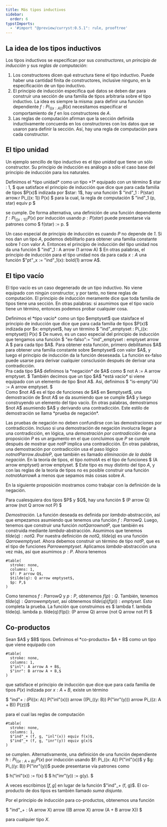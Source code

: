 ```yaml
---
title: Más tipos inductivos
sidebar:
  order: 6
typstImports: 
  - '#import "@preview/curryst:0.5.1": rule, prooftree'
---
```


## La idea de los tipos inductivos

Los tipos inductivos se especifican por sus _constructores_, un _principio de 
inducción_ y sus _reglas de computación_:

1. Los constructores dicen qué estructura tiene el tipo inductivo. Puede haber una 
  cantidad finita de constructores, inclusive ninguno, en la especificación de 
  un tipo inductivo.
2. El principio de inducción especifica qué datos se deben dar para construir una 
  sección de una familia de tipos arbitraria sobre el tipo inductivo. La idea es 
  siempre la misma: para definir una función dependiente $f: Pi_((x: A)) B(x)$ 
  necesitamos especificar el comportamiento de $f$ en los constructores de $A$.
3. Las reglas de computación afirman que la sección definida inductivamente concuerda
  en los constructores con los datos que se usaron para definir la sección. Así, 
  hay una regla de computación para cada constructor.

## El tipo unidad

Un ejemplo sencillo de tipo inductivo es el _tipo unidad_ que tiene un sólo 
constructor. Su principio de inducción es análogo a sólo el caso base del principio 
de inducción para los naturales.

<div id="definicion-4-2-1">
<Aside type="tip" title="Definición 4.2.1">
Definimos el *tipo unidad* como un tipo *1* equipado con un término 
$ star : 1, $
que satisface el principio de inducción que dice que para cada familia de tipos 
$P(x)$ indizada por $star: 1$, hay una función 
$ "ind"_1 : P(star) arrow.r Pi_((x: 1)) P(x) $
para la cual, la regla de computación 
$ "ind"_1 (p, star) equiv p $

se cumple. De forma alternativa, una definición de una función dependiente 
$f: Pi_((x: 1)) P(x)$ por inducción usando $p: P(star)$ puede presentarse vía 
patrones como 
$ f(star) := p. $
</Aside>
</div>

Un caso especial de principio de inducción es cuando $P$ no depende de *1*. Si nos dan
un tipo $A$, podemos debilitarlo para obtener una familia constante sobre *1* con 
valor $A$. Entonces el principio de inducción del tipo unidad nos da una función 
$ "ind"_1 : A arrow (1 arrow  A) $
En otras palabras, el principio de inducción para el tipo unidad nos da para cada 
$x: A$ una función $"pt"_x := "ind"_1(x): bold(1) arrow A$.

## El tipo vacío

El tipo vacío es un caso degenerado de un tipo inductivo. No viene equipado con 
ningún constructor, y por tanto, no tiene reglas de computación. El principio de 
inducción meramente dice que toda familia de tipos tiene una sección. En otras
palabras: si asumimos que el tipo vacío tiene un término, entonces podemos probar
cualquier cosa.

<div id="definicion-4-3-1">
<Aside type="tip" title="Definición 4.3.1">
Definimos el *tipo vacío* como un tipo $emptyset$ que staisface el principio de 
inducción que dice que para cada familia de tipos $P(x)$ indizada por $x: emptyset$,
hay un término 
$ "ind"_emptyset : Pi_((x: emptyset)) P(x) $
De nuevo, es un caso especial del principio de inducción que tengamos una función 
$ "ex-falso":= "ind"_emptyset : emptyset arrow A $
para cada tipo $A$. Para obtener esta función, primero debilitamos $A$ para obtener
una familia constante sobre $emptyset$ con valor $A$, y luego el principio de 
inducción da la función deseseada. La función ex-falso puede usarse para derivar 
cualquier consclusión después de derivar una contradicción.
</Aside>
</div>

<div id="definicion-4-3-2">
<Aside type="tip" title="Definición 4.3.2">
Pra cada tipo $A$ definimos la *negación* de $A$ como 
$ not A := A arrow emptyset. $
También decimos que un tipo $A$ *está vacío* si viene equipado con un elemento
de tipo $not A$. Así, definimos 
$ "is-empty"(A) := A arrow emptyset. $
</Aside>
</div>

<div id="observacion-4-3-3">
<Aside type="note" title="Observación 4.3.3">
Como $not A$ es el tipo de funciones de $A$ en $emptyset$, una demostración de 
$not A$ se da asumiendo que se cumple $A$ y luego construyendo un elemento del 
tipo vacío. En otras palabras, demostramos $not A$ asumiendo $A$ y derivando una 
contradicción. Este estilo de demostración se llama *prueba de negación*.

Las pruebas de negación no deben confundirse con las demostraciones por contradicción.
Incluso si una demostración de negación involucra llegar a una contradicción, en 
lógica, una *demostración por contradicción* de una proposición $P$ es un argumento 
en el que concluimos que $P$ se cumple después de mostrar que $not P$ implica una 
contradicción. En otras palabras, una demostración por contradicción usa el paso 
lógico $not not P arrow.double P$, que también es llamado *eliminación de la doble
negación*.
En la teoría de tipos, el tipo $not not A$ es el tipo de funciones 
$ (A arrow emptyset) arrow emptyset. $
Este tipo es muy distinto del tipo $A$, y con las reglas de la teoría de tipos no 
es posible construir una función $not not A arrow A$ a menos que sepamos más cosas 
sobre $A$. 
</Aside>
</div>

En la siguiente proposición mostramos como trabajar con la definición de la negación.

<div id="proposicion-4-3-4"> 
<Aside type="tip" title="Proposición 4.3.4" >
Para cualesquiera dos tipos $P$ y $Q$, hay una función 
$ (P arrow Q) arrow (not Q arrow not P) $ 

_Demostración._ La función deseada es definida por $lambda$-abstracción, así que 
empezamos asumiendo que tenemos una función $f: P arrow Q$. Luego, tenemos que 
construir una función $not Q arrow not P$, que también es construida mediante 
$lambda$-abstracción. Asumimos que tenemos $tilde(q): not Q$. Por nuestra definición
de $not Q$, $tilde(q)$ es una función $Q arrow emptyset$. Ahora debemos construir
un término de tipo $not P$, que es el tipo de funciones $P arrow emptyset$.
Aplicamos $lambda$-abstracción una vez más, así que asumimos $p: P$. Ahora tenemos 

```typst
#table(
  stroke: none,
  columns: 1,
  $f: P arrow Q$,
  $tilde(q): Q arrow emptyset$,
  $p: P,$
)
```

Como tenemos $f: P arrow Q$ y $p: P$, obtenemos $f(p): Q$. También, tenemos 
$tilde(q): Q arrow emptyset$, así obtenemos $tilde(q)(f(p)): emptyset$. Esto completa
la prueba. La función que construimos es 
$ lambda f. lambda tilde(q). lambda p. tilde(q)(f(p)): (P arrow Q) arrow (not Q arrow not P) $
</Aside>
</div>

## Co-productos

<div id="definicion-4-4-1">
<Aside type="tip" title="Definición 4.4.1">
Sean $A$ y $B$ tipos. Definimos el *co-producto+ $A + B$ como un tipo que viene 
equipado con 

```typst
#table(
  stroke: none,
  columns: 1,
  $"inl": A arrow A + B$,
  $"inr": B arrow A + B,$
)
```
que satisface el principio de inducción que dice que para cada familia de 
tipos $P(x)$ indizada por $x: A + B$, existe un término 

$ "ind"_+ : (Pi_((x: A)) P("inl"(x))) arrow ((Pi_((y: B)) P("inr"(y))) arrow Pi_((z: A + B)) P(z))$

para el cual las reglas de computación 

```typst
#table(
  stroke: none,
  columns: 1,
  $"ind"_+ (f, g, "inl"(x)) equiv f(x)$,
  $"ind"_+ (f, g, "inr"(y)) equiv g(x)$
)
```
se cumplen. Alternativamente, una definición de una función dependiente 
$h: Pi_((x: A + B)) P(x)$ por inducción usando $f: Pi_((x: A)) P("inl"(x))$ y 
$g: Pi_((y: B)) P("inr"(y))$ puede presentarse vía patrones como 

$ h("inl"(x)) := f(x)  $
$ h("inr"(y)) := g(y). $

A veces escribimos $[f, g]$ en lugar de la función $"ind"_+ (f, g)$. El co-producto de
dos tipos es también llamado *suma disjunta*.
</Aside>
</div>

Por el principio de inducción para co-productos, obtenemos una función 

$ "ind"_+ : (A arrow X) arrow ((B arrow X) arrow (A + B arrow X)) $

para cualquier tipo $X$.






